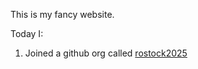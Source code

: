 This is my fancy website. 

Today I:

1. Joined a github org called
[rostock2025](https://github.org/rostock2025/)